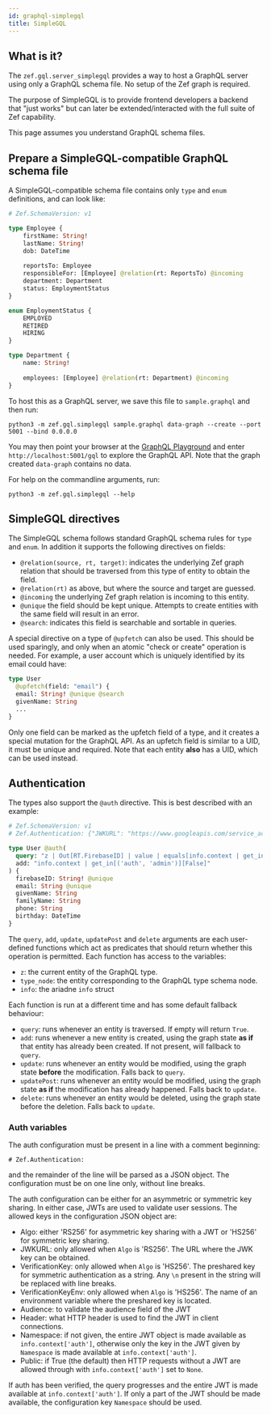 ```yaml
---
id: graphql-simplegql
title: SimpleGQL
---
```


## What is it?

The `zef.gql.server_simplegql` provides a way to host a GraphQL server using
only a GraphQL schema file. No setup of the Zef graph is required.

The purpose of SimpleGQL is to provide frontend developers a backend that "just
works" but can later be extended/interacted with the full suite of Zef capability.

This page assumes you understand GraphQL schema files.

## Prepare a SimpleGQL-compatible GraphQL schema file

A SimpleGQL-compatible schema file contains only `type` and `enum` definitions,
and can look like:

```graphql sample.graphql
# Zef.SchemaVersion: v1

type Employee {
    firstName: String!
    lastName: String!
    dob: DateTime
    
    reportsTo: Employee
    responsibleFor: [Employee] @relation(rt: ReportsTo) @incoming
    department: Department
    status: EmploymentStatus
}

enum EmploymentStatus {
    EMPLOYED
    RETIRED
    HIRING
}

type Department {
    name: String!
    
    employees: [Employee] @relation(rt: Department) @incoming
}
```

To host this as a GraphQL server, we save this file to `sample.graphql` and then
run:
```
python3 -m zef.gql.simplegql sample.graphql data-graph --create --port 5001 --bind 0.0.0.0
```

You may then point your browser at the [GraphQL Playground](https://graphqlbin.com) and enter
`http://localhost:5001/gql` to explore the GraphQL API. Note that the graph
created `data-graph` contains no data.

For help on the commandline arguments, run:

```
python3 -m zef.gql.simplegql --help
```

## SimpleGQL directives

The SimpleGQL schema follows standard GraphQL schema rules for `type` and
`enum`. In addition it supports the following directives on fields:

- `@relation(source, rt, target)`: indicates the underlying Zef graph relation
  that should be traversed from this type of entity to obtain the field.
- `@relation(rt)` as above, but where the source and target are guessed.
- `@incoming` the underlying Zef graph relation is incoming to this entity. 
- `@unique` the field should be kept unique. Attempts to create entities with
  the same field will result in an error.
- `@search`: indicates this field is searchable and sortable in queries.

A special directive on a type of `@upfetch` can also be used. This should be
used sparingly, and only when an atomic "check or create" operation is needed.
For example, a user account which is uniquely identified by its email could
have:

```graphql
type User
  @upfetch(field: "email") {
  email: String! @unique @search
  givenName: String
  ...
}
```

Only one field can be marked as the upfetch field of a type, and it creates a
special mutation for the GraphQL API. As an upfetch field is similar to a UID,
it must be unique and required. Note that each entity **also** has a UID, which
can be used instead.

## Authentication

The types also support the `@auth` directive. This is best described with an
example:

```graphql
# Zef.SchemaVersion: v1
# Zef.Authentication: {"JWKURL": "https://www.googleapis.com/service_accounts/v1/jwk/securetoken@system.gserviceaccount.com", "Audience": "firebase-audience-here", "Header": "X-Auth-Token"}

type User @auth(
  query: "z | Out[RT.FirebaseID] | value | equals[info.context | get_in[('auth', 'USER_ID')][None] | collect]",
  add: "info.context | get_in[('auth', 'admin')][False]"
) {
  firebaseID: String! @unique
  email: String @unique
  givenName: String
  familyName: String
  phone: String
  birthday: DateTime
}

```

The `query`, `add`, `update`, `updatePost` and `delete` arguments are each user-defined
functions which act as predicates that should return whether this operation is
permitted. Each function has access to the variables:
- `z`: the current entity of the GraphQL type.
- `type_node`: the entity corresponding to the GraphQL type schema node.
- `info`: the ariadne `info` struct

Each function is run at a different time and has some default fallback behaviour:

- `query`: runs whenever an entity is traversed. If empty will return `True`.
- `add`: runs whenever a new entity is created, using the graph state **as if**
  that entity has already been created. If not present, will fallback to `query`.
- `update`: runs whenever an entity would be modified, using the graph state
  **before** the modification. Falls back to `query`.
- `updatePost`: runs whenever an entity would be modified, using the graph state
  **as if** the modification has already happened. Falls back to `update`.
- `delete`: runs whenever an entity would be deleted, using the graph state
  before the deletion. Falls back to `update`.
  
  
### Auth variables

The auth configuration must be present in a line with a comment beginning:
```
# Zef.Authentication: 
```
and the remainder of the line will be parsed as a JSON object. The configuration
must be on one line only, without line breaks.

The auth configuration can be either for an asymmetric or symmetric key sharing.
In either case, JWTs are used to validate user sessions. The allowed keys in the
configuration JSON object are:

- Algo: either 'RS256' for asymmetric key sharing with a JWT or 'HS256' for
  symmetric key sharing.
- JWKURL: only allowed when `Algo` is 'RS256'. The URL where the JWK key can be obtained.
- VerificationKey: only allowed when `Algo` is 'HS256'. The preshared key for
  symmetric authentication as a string. Any `\n` present in the string will be
  replaced with line breaks.
- VerificationKeyEnv: only allowed when `Algo` is 'HS256'. The name of an
  environment variable where the preshared key is located.
- Audience: to validate the audience field of the JWT
- Header: what HTTP header is used to find the JWT in client connections.
- Namespace: if not given, the entire JWT object is made available as
  `info.context['auth']`, otherwise only the key in the JWT given by `Namespace`
  is made available at `info.context['auth']`.
- Public: if True (the default) then HTTP requests without a JWT are allowed
  through with `info.context['auth']` set to `None`.

If auth has been verified, the query progresses and the entire JWT is made
available at `info.context['auth']`. If only a part of the JWT should be made
available, the configuration key `Namespace` should be used.